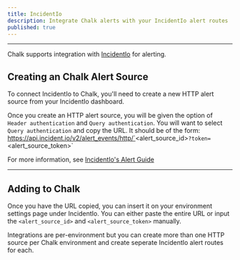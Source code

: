 ```yaml
---
title: IncidentIo
description: Integrate Chalk alerts with your IncidentIo alert routes
published: true
---
```


---

Chalk supports integration with [IncidentIo](https://incident.io/) for alerting.

## Creating an Chalk Alert Source

To connect IncidentIo to Chalk, you'll need to create a new HTTP alert source from your IncidentIo dashboard.

Once you create an HTTP alert source, you will be given the option of `Header authentication` and `Query authentication`.
You will want to select `Query authentication` and copy the URL. It should be of the form:
https://api.incident.io/v2/alert_events/http/`<alert_source_id>`?token=`<alert_source_token>`

For more information, see [IncidentIo's Alert Guide](https://incident.io/changelog/automate-incident-creation-with-alerts)

---

## Adding to Chalk

Once you have the URL copied, you can insert it on your environment settings page under IncidentIo. You can either paste the entire URL or input the `<alert_source_id>` and `<alert_source_token>` manually. 

Integrations are per-environment but you can create more than one HTTP source per Chalk environment and create seperate IncidentIo alert routes for each. 
